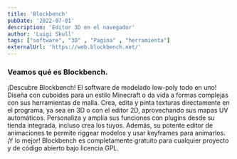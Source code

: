 ```yaml
---
title: 'Blockbench'
pubDate: '2022-07-01'
description: 'Editor 3D en el navegador'
author: 'Luigi Skull'
tags: ["software", "3D" , "Pagina" , "herramienta"]
externalUrl: 'https://web.blockbench.net/' 
---
```



### Veamos qué es Blockbench.


¡Descubre Blockbench! El software de modelado low-poly todo en uno! Diseña con cuboides para un estilo Minecraft o da vida a formas complejas con sus herramientas de malla. Crea, edita y pinta texturas directamente en el programa, ya sea en 3D o con el editor 2D, aprovechando sus mapas UV automáticos. Personaliza y amplía sus funciones con plugins desde su tienda integrada, incluso crea los tuyos. Además, su potente editor de animaciones te permite riggear modelos y usar keyframes para animarlos. ¡Y lo mejor! Blockbench es completamente gratuito para cualquier proyecto y de código abierto bajo licencia GPL.
